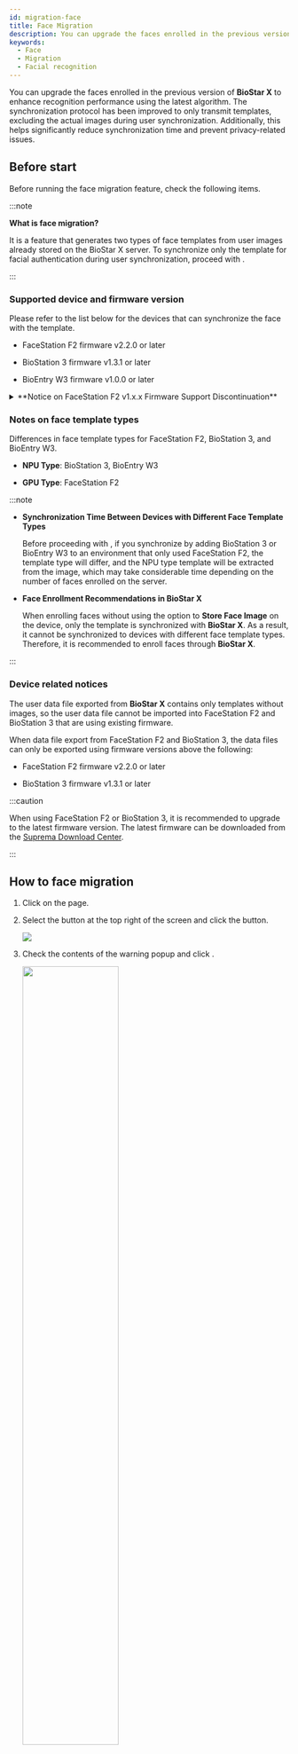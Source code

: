```yaml
---
id: migration-face
title: Face Migration
description: You can upgrade the faces enrolled in the previous version of BioStar X to enhance recognition performance using the latest algorithm.
keywords:
  - Face
  - Migration
  - Facial recognition
---
```


You can upgrade the faces enrolled in the previous version of **BioStar X** to enhance recognition performance using the latest algorithm. The synchronization protocol has been improved to only transmit templates, excluding the actual images during user synchronization. Additionally, this helps significantly reduce synchronization time and prevent privacy-related issues.

## Before start

Before running the face migration feature, check the following items.

:::note

**What is face migration?**

It is a feature that generates two types of face templates from user images already stored on the BioStar X server. To synchronize only the template for facial authentication during user synchronization, proceed with <Cmd sid='team.menu.faceMigration' />.

:::

### Supported device and firmware version

Please refer to the list below for the devices that can synchronize the face with the template.

* FaceStation F2 firmware v2.2.0 or later

* BioStation 3 firmware v1.3.1 or later

* BioEntry W3 firmware v1.0.0 or later

<details>

<summary>**Notice on FaceStation F2 v1.x.x Firmware Support Discontinuation**</summary>

**BioStar X** optimized synchronization performance by changing to send only templates when synchronizing the user's face to the device. Therefore, support for the FaceStation F2 v1.x.x firmware, which can only extract templates from the device, will be discontinued. If you are currently using FaceStation F2 firmware version 1.x.x, upgrade to the latest firmware to use **BioStar X** with FaceStation F2.

The latest firmware can be downloaded from the [Suprema Download Center](https://download.supremainc.com/).

</details>

### Notes on face template types

Differences in face template types for FaceStation F2, BioStation 3, and BioEntry W3.

* **NPU Type**: BioStation 3, BioEntry W3

* **GPU Type**: FaceStation F2

:::note

* **Synchronization Time Between Devices with Different Face Template Types**

  Before proceeding with <Cmd sid='team.menu.faceMigration' />, if you synchronize by adding BioStation 3 or BioEntry W3 to an environment that only used FaceStation F2, the template type will differ, and the NPU type template will be extracted from the image, which may take considerable time depending on the number of faces enrolled on the server.

* **Face Enrollment Recommendations in BioStar X**

  When enrolling faces without using the option to **Store Face Image** on the device, only the template is synchronized with **BioStar X**. As a result, it cannot be synchronized to devices with different face template types. Therefore, it is recommended to enroll faces through **BioStar X**.

:::

### Device related notices

The user data file exported from **BioStar X** contains only templates without images, so the user data file cannot be imported into FaceStation F2 and BioStation 3 that are using existing firmware.

When data file export from FaceStation F2 and BioStation 3, the data files can only be exported using firmware versions above the following:

* FaceStation F2 firmware v2.2.0 or later

* BioStation 3 firmware v1.3.1 or later

:::caution

When using FaceStation F2 or BioStation 3, it is recommended to upgrade to the latest firmware version. The latest firmware can be downloaded from the [Suprema Download Center](https://download.supremainc.com/).

:::

## How to face migration

1. Click <Cmd sid='shell.header.user' /> on the <Cmd sid='shell.header.launcher' /> page.

2. Select the <IcMoreW/> button at the top right of the screen and click the <Cmd sid='team.menu.faceMigration' /> button.

   <Image src='/img/biostarx-user-face-migration.png' />

3. Check the contents of the warning popup and click <Cmd sid='common.button.continue' />.

   <Image src='/img/biostarx-user-face-migration-warning.png' width='60%' />

Proceeding with face migration. When face migration is complete, a result pop-up will appear. It will show the total number of faces enrolled, as well as the number of faces that were successfully migrated and those that failed.

* After a successful migration, sync the user information to the device to apply the changes. For more information about how to send user information to the device, refer to [the following](transfer-user-info-to-device).

* If face migration fails, you can download a list of failed users as a CSV file. To delete all faces that failed migration, click the <Cmd sid='common.delete' /> button.

:::info

* Only the admin account with user ID **1** can use this feature.

* Do not navigate away from the current page while the migration is in progress.

* The larger the size of the enrolled face images for each user, the longer it may take to generate the templates.

* For approximately 1,000 faces, the process takes about 18 minutes, although this may vary depending on server performance.

* For more information about how to save only the template without saving the user's facial image to the server, refer to [the following](settings-server-server#storevisualfaceimage).

:::
